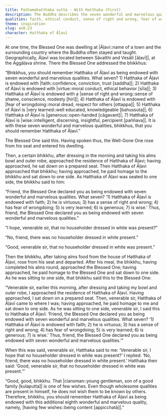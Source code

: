 ```yaml
---
title: Paṭhamahatthaka sutta - With Hatthaka (First)
description: The Buddha describes the seven wonderful and marvelous qualities of the householder Hatthaka of Āḷavī. When he learns about this from a certain bhikkhu, Hatthaka is concerned if any other householder heard the praise.  Learning of this, the Buddha adds contentment as the eighth wonderful and marvelous quality of Hatthaka.
qualities: faith, ethical conduct, sense of right and wrong, fear of wrongdoing, learning, giving, wisdom, contentment
theme: inspiration
slug: an8.23
character: Hatthaka of Āḷavī
---
```


At one time, the Blessed One was dwelling at |Āḷavi::name of a town and the surrounding country where the Buddha often stayed and taught. Geographically, Āḷavī was located between Sāvatthi and Vesālī [āḷavī]|, at the Aggāḷava shrine. There the Blessed One addressed the bhikkhus:

“Bhikkhus, you should remember Hatthaka of Āḷavī as being endowed with seven wonderful and marvelous qualities. What seven? 1) Hatthaka of Āḷavi is endowed with |faith::confidence, conviction, trust [saddha]|; 2) Hatthaka of Āḷavī is endowed with |virtue::moral conduct, ethical behavior [sīla]|; 3) Hatthaka of Āḷavī is endowed with a |sense of right and wrong::sense of shame, conscience, modesty [hirī]|; 4) Hatthaka of Āḷavī is endowed with |fear of wrongdoing::moral dread, respect for others [ottappa]|; 5) Hatthaka of Āḷavī is |very learned::well educated, knowledgeable [bahussuta]|; 6) Hatthaka of Āḷavī is |generous::open-handed [cāgavant]|; 7) Hatthaka of Āḷavī is |wise::intelligent, discerning, insightful, percipient [paññava]|. It is with these seven wonderful and marvelous qualities, bhikkhus, that you should remember Hatthaka of Āḷavī.”

The Blessed One said this. Having spoken thus, the Well-Gone One rose from his seat and entered his dwelling.

Then, a certain bhikkhu, after dressing in the morning and taking his alms bowl and outer robe, approached the residence of Hatthaka of Āḷavi; having approached, he sat down on a prepared seat. Then Hatthaka of Āḷavi approached that bhikkhu; having approached, he paid homage to the bhikkhu and sat down to one side. As Hatthaka of Āḷavi was seated to one side, the bhikkhu said to him:

“Friend, the Blessed One declared you as being endowed with seven wonderful and marvelous qualities. What seven? ‘1) Hatthaka of Āḷavī is endowed with faith; 2) he is virtuous; 3) has a sense of right and wrong; 4) has fear of wrongdoing; 5) is very learned; 6) is generous; 7) is wise.’ Thus, friend, the Blessed One declared you as being endowed with seven wonderful and marvelous qualities.”

“I hope, venerable sir, that no householder dressed in white was present?”

“No, friend, there was no householder dressed in white present.”

“Good, venerable sir, that no householder dressed in white was present.”

Then the bhikkhu, after taking alms food from the house of Hatthaka of Āḷavi, rose from his seat and departed. After his meal, the bhikkhu, having completed his alms round, approached the Blessed One; having approached, he paid homage to the Blessed One and sat down to one side. As he was sitting to one side, that bhikkhu said this to the Blessed One:

“Venerable sir, earlier this morning, after dressing and taking my bowl and outer robe, I approached the residence of Hatthaka of Āḷavī. Having approached, I sat down on a prepared seat. Then, venerable sir, Hatthaka of Āḷavī came to where I was; having approached, he paid homage to me and sat down to one side. As he was sitting to one side, venerable sir, I said this to Hatthaka of Āḷavī: ‘Friend, the Blessed One declared you as being endowed with seven wonderful and marvelous qualities. What seven? ‘1) Hatthaka of Āḷavī is endowed with faith; 2) he is virtuous; 3) has a sense of right and wrong; 4) has fear of wrongdoing; 5) is very learned; 6) is generous; 7) is wise.’ Thus, friend, the Blessed One declared you as being endowed with seven wonderful and marvelous qualities.’”

When this was said, venerable sir, Hatthaka said to me: ‘Venerable sir, I hope that no householder dressed in white was present?’ I replied: ‘No, friend, there was no householder dressed in white present.’ Hatthaka then said: ‘Good, venerable sir, that no householder dressed in white was present.’”

“Good, good, bhikkhu. That |clansman::young gentleman, son of a good family [kulaputta]| is one of few wishes. Even though wholesome qualities are present in himself, he does not wish them to be known by others. Therefore, bhikkhu, you should remember Hatthaka of Āḷavī as being endowed with this additional eighth wonderful and marvelous quality, namely, |having few wishes::being content [appicchatā]|.”